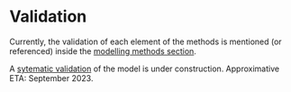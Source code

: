 # Validation {.unnumbered}

Currently, the validation of each element of the methods is mentioned (or referenced) inside the [modelling methods section](understanding_modelling_methods.qmd).

A [sytematic validation](https://github.com/alan-turing-institute/uatk-spc/issues/57) of the model is under construction. Approximative ETA: September 2023.